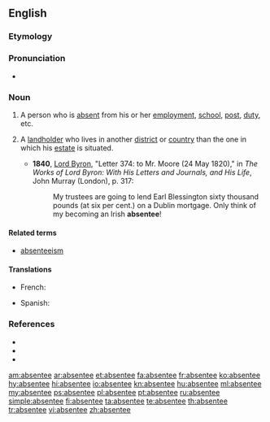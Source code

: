 {{also|absentée}}
==English==
{{wikipedia|dab=absentee}}

===Etymology===
{{suffix|absent|ee}}

===Pronunciation===
* {{rhymes|iː}}

===Noun===
{{en-noun}}

# A person who is [[absent]] from his or her [[employment]], [[school]], [[post]], [[duty]], etc.
# {{chiefly|British|historical}} A [[landholder]] who lives in another [[district]] or [[country]] than the one in which his [[estate]] is situated.
#* '''1840''', [[w:George_Byron,_6th_Baron_Byron|Lord Byron]], "Letter 374: to Mr. Moore (24 May 1820)," in ''The Works of Lord Byron: With His Letters and Journals, and His Life'', John Murray (London), p. 317:
#*: My trustees are going to lend Earl Blessington sixty thousand pounds (at six per cent.) on a Dublin mortgage.  Only think of my becoming an Irish '''absentee'''!

====Related terms====
* [[absenteeism]]

====Translations====
{{trans-top|A person who is absent}}
* French: {{t+|fr|absent|m}}
{{trans-mid}}
* Spanish: {{t|es|ausente|m|f}}
{{trans-bottom}}
{{trans-top|A landholder who lives in another district or country than the one in which his estate is situated}}
{{trans-mid}}
{{trans-bottom}}

===References===
* {{R:Webster 1828|absentee}}
* {{R:Webster 1913|absentee}}
* {{R:Dictionary.com|absentee}}

[[am:absentee]]
[[ar:absentee]]
[[et:absentee]]
[[fa:absentee]]
[[fr:absentee]]
[[ko:absentee]]
[[hy:absentee]]
[[hi:absentee]]
[[io:absentee]]
[[kn:absentee]]
[[hu:absentee]]
[[ml:absentee]]
[[my:absentee]]
[[ps:absentee]]
[[pl:absentee]]
[[pt:absentee]]
[[ru:absentee]]
[[simple:absentee]]
[[fi:absentee]]
[[ta:absentee]]
[[te:absentee]]
[[th:absentee]]
[[tr:absentee]]
[[vi:absentee]]
[[zh:absentee]]